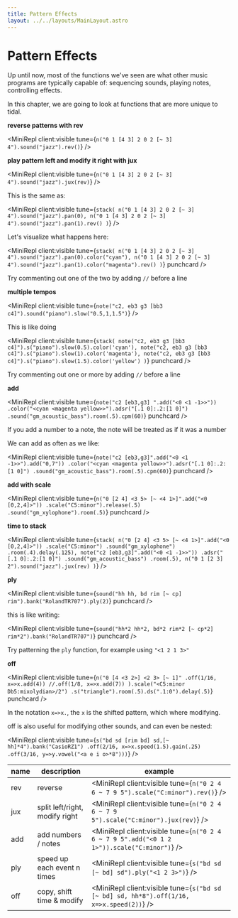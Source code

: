 ```yaml
---
title: Pattern Effects
layout: ../../layouts/MainLayout.astro
---
```



# Pattern Effects

Up until now, most of the functions we've seen are what other music programs are typically capable of: sequencing sounds, playing notes, controlling effects.

In this chapter, we are going to look at functions that are more unique to tidal.

**reverse patterns with rev**

<MiniRepl client:visible tune={`n("0 1 [4 3] 2 0 2 [~ 3] 4").sound("jazz").rev()`} />

**play pattern left and modify it right with jux**

<MiniRepl client:visible tune={`n("0 1 [4 3] 2 0 2 [~ 3] 4").sound("jazz").jux(rev)`} />

This is the same as:

<MiniRepl
  client:visible
  tune={`stack(
  n("0 1 [4 3] 2 0 2 [~ 3] 4").sound("jazz").pan(0),
  n("0 1 [4 3] 2 0 2 [~ 3] 4").sound("jazz").pan(1).rev()
)`}
/>

Let's visualize what happens here:

<MiniRepl
  client:visible
  tune={`stack(
  n("0 1 [4 3] 2 0 2 [~ 3] 4").sound("jazz").pan(0).color("cyan"),
  n("0 1 [4 3] 2 0 2 [~ 3] 4").sound("jazz").pan(1).color("magenta").rev()
)`}
  punchcard
/>

<Box>

Try commenting out one of the two by adding `//` before a line

</Box>

**multiple tempos**

<MiniRepl client:visible tune={`note("c2, eb3 g3 [bb3 c4]").sound("piano").slow("0.5,1,1.5")`} />

This is like doing

<MiniRepl
  client:visible
  tune={`stack(
  note("c2, eb3 g3 [bb3 c4]").s("piano").slow(0.5).color('cyan'),
  note("c2, eb3 g3 [bb3 c4]").s("piano").slow(1).color('magenta'),
  note("c2, eb3 g3 [bb3 c4]").s("piano").slow(1.5).color('yellow')
)`}
  punchcard
/>

<Box>

Try commenting out one or more by adding `//` before a line

</Box>

**add**

<MiniRepl
  client:visible
  tune={`note("c2 [eb3,g3] ".add("<0 <1 -1>>"))
.color("<cyan <magenta yellow>>").adsr("[.1 0]:.2:[1 0]")
.sound("gm_acoustic_bass").room(.5).cpm(60)`}
  punchcard
/>

<Box>

If you add a number to a note, the note will be treated as if it was a number

</Box>

We can add as often as we like:

<MiniRepl
  client:visible
  tune={`note("c2 [eb3,g3]".add("<0 <1 -1>>").add("0,7"))
.color("<cyan <magenta yellow>>").adsr("[.1 0]:.2:[1 0]")
.sound("gm_acoustic_bass").room(.5).cpm(60)`}
  punchcard
/>

**add with scale**

<MiniRepl
  client:visible
  tune={`n("0 [2 4] <3 5> [~ <4 1>]".add("<0 [0,2,4]>"))
.scale("C5:minor").release(.5)
.sound("gm_xylophone").room(.5)`}
  punchcard
/>

**time to stack**

<MiniRepl
  client:visible
  tune={`stack(
  n("0 [2 4] <3 5> [~ <4 1>]".add("<0 [0,2,4]>"))
  .scale("C5:minor")
  .sound("gm_xylophone")
  .room(.4).delay(.125),
  note("c2 [eb3,g3]".add("<0 <1 -1>>"))
  .adsr("[.1 0]:.2:[1 0]")
  .sound("gm_acoustic_bass")
  .room(.5),
  n("0 1 [2 3] 2").sound("jazz").jux(rev)
)`}
/>

**ply**

<MiniRepl client:visible tune={`sound("hh hh, bd rim [~ cp] rim").bank("RolandTR707").ply(2)`} punchcard />

this is like writing:

<MiniRepl client:visible tune={`sound("hh*2 hh*2, bd*2 rim*2 [~ cp*2] rim*2").bank("RolandTR707")`} punchcard />

<Box>

Try patterning the `ply` function, for example using `"<1 2 1 3>"`

</Box>

**off**

<MiniRepl
  client:visible
  tune={`n("0 [4 <3 2>] <2 3> [~ 1]"
  .off(1/16, x=>x.add(4))
  //.off(1/8, x=>x.add(7))
).scale("<C5:minor Db5:mixolydian>/2")
.s("triangle").room(.5).ds(".1:0").delay(.5)`}
  punchcard
/>

<Box>

In the notation `x=>x.`, the `x` is the shifted pattern, which where modifying.

</Box>

off is also useful for modifying other sounds, and can even be nested:

<MiniRepl
  client:visible
  tune={`s("bd sd [rim bd] sd,[~ hh]*4").bank("CasioRZ1")
  .off(2/16, x=>x.speed(1.5).gain(.25)
    .off(3/16, y=>y.vowel("<a e i o>*8")))`}
/>


| name | description                    | example                                                                                     |
| ---- | ------------------------------ | ------------------------------------------------------------------------------------------- |
| rev  | reverse                        | <MiniRepl client:visible tune={`n("0 2 4 6 ~ 7 9 5").scale("C:minor").rev()`} />            |
| jux  | split left/right, modify right | <MiniRepl client:visible tune={`n("0 2 4 6 ~ 7 9 5").scale("C:minor").jux(rev)`} />         |
| add  | add numbers / notes            | <MiniRepl client:visible tune={`n("0 2 4 6 ~ 7 9 5".add("<0 1 2 1>")).scale("C:minor")`} /> |
| ply  | speed up each event n times    | <MiniRepl client:visible tune={`s("bd sd [~ bd] sd").ply("<1 2 3>")`} />                    |
| off  | copy, shift time & modify      | <MiniRepl client:visible tune={`s("bd sd [~ bd] sd, hh*8").off(1/16, x=>x.speed(2))`} />    |
